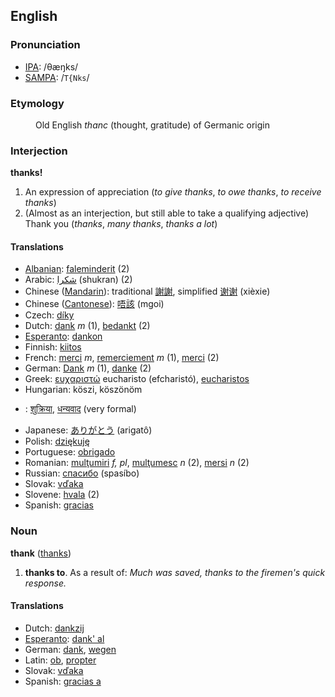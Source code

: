 ==English==
===Pronunciation===
*[[w:IPA|IPA]]: /θæŋks/
*[[w:SAMPA|SAMPA]]: /<tt>T{Nks</tt>/

===Etymology===
:Old English ''thanc'' (thought, gratitude) of Germanic origin

===Interjection===
'''thanks!'''

# An expression of appreciation (''to give thanks'', ''to owe thanks'', ''to receive thanks'')
# (Almost as an interjection, but still able to take a qualifying adjective) Thank you (''thanks'', ''many thanks'', ''thanks a lot'')

<!-- these translations were added when the part-of-speech above was wrongly claimed to be "noun" - some may need to be changed. &mdash; [[User:Hippietrail|Hippietrail]] 14:51, 23 Nov 2004 (UTC) -->
====Translations====
*[[Albanian]]: [[faleminderit]] (2)
*Arabic: [[شكرا]] (shukran) (2)
*Chinese ([[Mandarin]]): traditional [[謝謝]], simplified [[谢谢]] (xièxie)
*Chinese ([[Cantonese]]): [[唔該]] (mgoi)
*Czech: [[díky]]
*Dutch: [[dank]] ''m'' (1), [[bedankt]] (2)
*[[Esperanto]]: [[dankon]]
*Finnish: [[kiitos]]
*French: [[merci]] ''m'', [[remerciement]] ''m'' (1), [[merci]] (2)
*German: [[Dank]] ''m'' (1), [[danke]] (2)
*Greek: [[ευχαριστώ]] eucharisto (efcharist&oacute;), [[eucharistos]]
*Hungarian: köszi, köszönöm
*{{hi}}: [[शुक्रिया]], [[धन्यवाद]] (very formal)
*Japanese: [[ありがとう]] (arigatô)
*Polish: [[dziękuję]]
*Portuguese: [[obrigado]]
*Romanian: [[mulţumiri]] ''f, pl'', [[mulţumesc]] ''n'' (2), [[mersi]] ''n'' (2)
*Russian: [[спасибо]] (spasíbo)
*Slovak: [[vďaka]]
*Slovene: [[hvala]] (2)
*Spanish: [[gracias]]

===Noun===
'''thank''' ([[thanks]])

# '''thanks to'''. As a result of: ''Much was saved, thanks to the firemen's quick response.''

<!-- these translations were added when the part-of-speech above was wrongly claimed to be "preposition" - some may need to be changed. &mdash; [[User:Hippietrail|Hippietrail]] 14:51, 23 Nov 2004 (UTC) -->
====Translations====
*Dutch: [[dankzij]]
*[[Esperanto]]: [[dank' al]]
*German: [[dank]], [[wegen]]
*Latin: [[ob]], [[propter]]
*Slovak: [[vďaka]]
*Spanish: [[gracias a]]